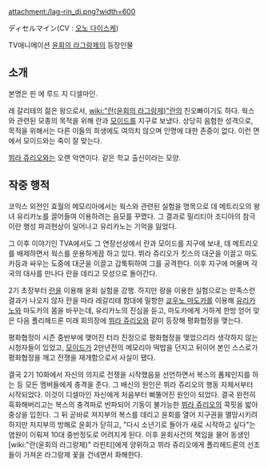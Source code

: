 attachment:/lag-rin_di.png?width=600

ディセルマイン(CV : [[오노 다이스케]])

TV애니메이션 [[윤회의 라그랑제]]의 등장인물

== 소개 ==
본명은 핀 에 루드 지 디셀마인.

레 갈리테의 젊은 왕으로서, [[wiki:"란(윤회의 라그랑제)"란]]의 친오빠이기도 하다. 웍스와 관련된 모종의 목적을 위해 란과 [[모이드]]를 지구로 보냈다. 상당히 음험한 성격으로, 목적을 위해서는 다른 이들의 희생에도 여의치 않으며 인명에 대한 존중이 없다. 이런 면에서 모이드와는 죽이 잘 맞는다. 

[[뷔라 쥬리오]]와는 오랜 악연이다. 같은 학교 출신이라는 모양.

== 작중 행적 ==
코믹스 외전인 효월의 메모리아에서는 웍스와 관련된 실험을 명목으로 데 메트리오의 왕녀 유리카노를 끌어들여 이용하려는 음모를 꾸몄다. 그 결과로 밀리티아 조디아의 참극이란 행성 파괴현상이 일어나고 유리카노는 기억을 잃었다.

그 이후 이야기인 TVA에서도 그 연장선상에서 란과 모이드를 지구에 보내, 데 메트리오를 배제하면서 웍스를 운용하게끔 하고 있다. 뷔라 쥬리오가 킷스의 대군을 이끌고 마도카등과 싸우는 도중에 대군을 이끌고 갑툭튀하여 그를 공격한다. 이후 지구에 머물며 각국의 대사를 만나다 란을 데리고 모성으로 돌아간다.

2기 초장부터 [[란]]을 이용해 윤회 실험을 강행. 하지만 랑을 이용한 실험으로는 만족스런 결과가 나오지 않자 란을 따라 레갈리테 함대에 밀항한 [[쿄우노 마도카]]를 이용해 [[유리카노]]와 마도카의 몸을 바꾸는데, 유리카노의 진심을 듣고, 마도카에게 거하게 한방 얻어 맞은 다음 폴리헤드론 미래 회의장에 [[뷔라 쥬리오]]와 같이 등장해 평화협정을 맺는다.

평화협정이 시즌 중반부에 맺어진 터라 진정으로 평화협정을 맺었으리라 생각하지 않는 시청자들이 있었고, [[모이드]]가 2만년전의 메모리아 떡밥을 던지고 뒤이어 본인 스스로가 평화협정을 깨고 전쟁을 재개함으로서 사실이 됐다.

결국 2기 10화에서 자신의 의지로 전쟁을 시작했음을 선언하면서 복스의 폼체인지를 하는 등 모든 멤버들에게 충격을 준다. 그 배신의 원인은 뷔라 쥬리오의 행동 자체서부터 시작되었다. 이것이 디셀마인 자신에게 처음부터 삐뚤어진 원인이 되었다. 결국 완전히 흑화해버리고는 복스의 충격파로 반파되어 기동이 불가능한 [[뷔라 쥬리오]]의 콕핏을 밟아 중상을 입힌다. 그 뒤 곧바로 져지부의 복스를 데리고 윤회를 열어 지구권을 멸망시키려 하지만 저지부의 방해로 윤회가 닫히고, "다시 소년기로 돌아가 새로 시작하고 싶다"는 염원이 이뤄져 10대 중반정도로 어려지게 된다. 이후 윤회사건의 책임을 물어 동생인 [wiki:"란(윤회의 라그랑제)" 라핀티]에게 양위하고 뷔라 쥬리오에게 폴리헤드론의 선조들이 가져온 라그랑제 꽃을 건네면서 화해한다.
